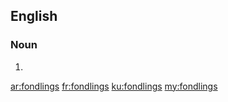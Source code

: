 ==English==

===Noun===
{{head|en|plural}}

# {{plural of|fondling|lang=en|nocat=1}}

[[ar:fondlings]]
[[fr:fondlings]]
[[ku:fondlings]]
[[my:fondlings]]
